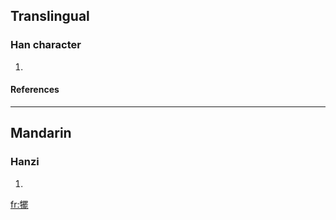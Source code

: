 ==Translingual==
===Han character===
{{Han char|rn=93|rad=牛|as=15|sn=19|four=2651<sub>1</sub>|canj=竹手田中心 (HQWLP)}}
# {{defn|Han|sort=牛15}}
====References====
{{Han ref|kx=0704.410|dkj=20200|dj=1117.270|hdz=31821.070|uh=72A4|ud=29348|bh=F270|bd=62064}}

----
==Mandarin==
===Hanzi===
{{cmn-hanzi|pin=[[pí]] ([[pi2]])|wg=p'i<sup>2</sup>}}
# {{defn|Mandarin}}

[[fr:犤]]